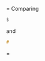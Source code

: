 = Comparing <syntaxhighlight lang="Haskell" inline>$</syntaxhighlight> and <syntaxhighlight lang="Haskell" inline>#</syntaxhighlight> =